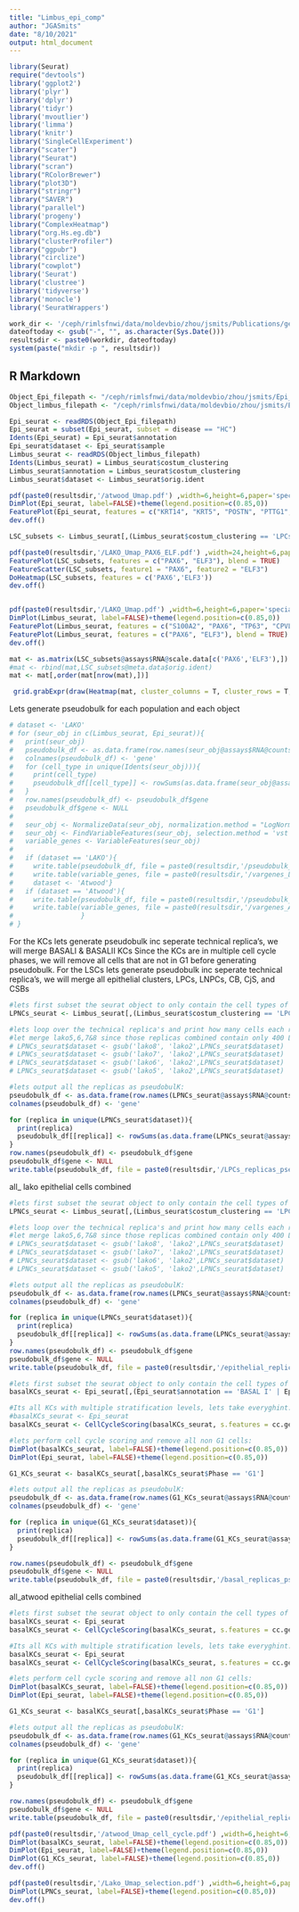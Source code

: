 ```yaml
---
title: "Limbus_epi_comp"
author: "JGASmits"
date: "8/10/2021"
output: html_document
---
```


```r
library(Seurat)
require("devtools")
library('ggplot2')
library('plyr')
library('dplyr')
library('tidyr')
library('mvoutlier')
library('limma')
library('knitr')
library('SingleCellExperiment')
library("scater")
library("Seurat")
library("scran")
library("RColorBrewer")
library("plot3D")
library("stringr")
library("SAVER")
library("parallel")
library('progeny')
library("ComplexHeatmap") 
library("org.Hs.eg.db")
library("clusterProfiler") 
library("ggpubr")
library("circlize")
library("cowplot")
library('Seurat')
library('clustree')
library('tidyverse')
library('monocle')
library('SeuratWrappers')
```

```r
work_dir <- '/ceph/rimlsfnwi/data/moldevbio/zhou/jsmits/Publications/gene-regulatory-networks-in-epidermal-and-corneal-epithelia'
dateoftoday <- gsub("-", "", as.character(Sys.Date()))
resultsdir <- paste0(workdir, dateoftoday)
system(paste("mkdir -p ", resultsdir))

```


## R Markdown

```r
Object_Epi_filepath <- "/ceph/rimlsfnwi/data/moldevbio/zhou/jsmits/Epi_fate_specifiers/scRNAseq/Epidermis_Ward.rds"
Object_limbus_filepath <- "/ceph/rimlsfnwi/data/moldevbio/zhou/jsmits/Epi_fate_specifiers/scRNAseq/lakoRNAannotated.rds"
```

```r
Epi_seurat <- readRDS(Object_Epi_filepath)
Epi_seurat = subset(Epi_seurat, subset = disease == "HC")
Idents(Epi_seurat) = Epi_seurat$annotation
Epi_seurat$dataset <- Epi_seurat$sample
Limbus_seurat <- readRDS(Object_limbus_filepath)
Idents(Limbus_seurat) = Limbus_seurat$costum_clustering
Limbus_seurat$annotation = Limbus_seurat$costum_clustering
Limbus_seurat$dataset <- Limbus_seurat$orig.ident
```

```r
pdf(paste0(resultsdir,'/atwood_Umap.pdf') ,width=6,height=6,paper='special')
DimPlot(Epi_seurat, label=FALSE)+theme(legend.position=c(0.85,0))
FeaturePlot(Epi_seurat, features = c("KRT14", "KRT5", "POSTN", "PTTG1",'FLG'))
dev.off()

LSC_subsets <- Limbus_seurat[,(Limbus_seurat$costum_clustering == 'LPCs')]

pdf(paste0(resultsdir,'/LAKO_Umap_PAX6_ELF.pdf') ,width=24,height=6,paper='special')
FeaturePlot(LSC_subsets, features = c("PAX6", "ELF3"), blend = TRUE)
FeatureScatter(LSC_subsets, feature1 = "PAX6", feature2 = "ELF3")
DoHeatmap(LSC_subsets, features = c('PAX6','ELF3')) 
dev.off()


pdf(paste0(resultsdir,'/LAKO_Umap.pdf') ,width=6,height=6,paper='special')
DimPlot(Limbus_seurat, label=FALSE)+theme(legend.position=c(0.85,0))
FeaturePlot(Limbus_seurat, features = c("S100A2", "PAX6", "TP63", "CPVL"))
FeaturePlot(Limbus_seurat, features = c("PAX6", "ELF3"), blend = TRUE)
dev.off()
```
```r
mat <- as.matrix(LSC_subsets@assays$RNA@scale.data[c('PAX6','ELF3'),])
#mat <- rbind(mat,LSC_subsets@meta.data$orig.ident)
mat <- mat[,order(mat[nrow(mat),])]

 grid.grabExpr(draw(Heatmap(mat, cluster_columns = T, cluster_rows = T,show_row_names = F,show_column_names = F)))

```

Lets generate pseudobulk for each population and each object
```r
# dataset <- 'LAKO'
# for (seur_obj in c(Limbus_seurat, Epi_seurat)){
#   print(seur_obj)
#   pseudobulk_df <- as.data.frame(row.names(seur_obj@assays$RNA@counts))
#   colnames(pseudobulk_df) <- 'gene'
#   for (cell_type in unique(Idents(seur_obj))){
#     print(cell_type)
#     pseudobulk_df[[cell_type]] <- rowSums(as.data.frame(seur_obj@assays$RNA@counts)[Idents(seur_obj)== cell_type])
#   }
#   row.names(pseudobulk_df) <- pseudobulk_df$gene
#   pseudobulk_df$gene <- NULL
#   
#   seur_obj <- NormalizeData(seur_obj, normalization.method = "LogNormalize", scale.factor = 10000)
#   seur_obj <- FindVariableFeatures(seur_obj, selection.method = 'vst', nfeatures = 5000)
#   variable_genes <- VariableFeatures(seur_obj)
#   
#   if (dataset == 'LAKO'){
#     write.table(pseudobulk_df, file = paste0(resultsdir,'/pseudobulk_Lako.tsv'), sep = '\t')
#     write.table(variable_genes, file = paste0(resultsdir,'/vargenes_Lako.tsv'), sep = '\t',row.names = F)
#     dataset <- 'Atwood'}
#   if (dataset == 'Atwood'){
#     write.table(pseudobulk_df, file = paste0(resultsdir,'/pseudobulk_Atwood.tsv'), sep = '\t')
#     write.table(variable_genes, file = paste0(resultsdir,'/vargenes_Atwood.tsv'), sep = '\t', row.names = F, col.names = F)
#                 }
# }
```

For the KCs lets generate pseudobulk inc seperate technical replica's, we will merge BASALI & BASALII KCs
Since the KCs are in multiple cell cycle phases, we will remove all cells that are not in G1 before generating pseudobulk.
For the LSCs lets generate pseudobulk inc seperate technical replica's, we will merge all epithelial clusters, LPCs, LNPCs, CB, CjS, and CSBs

```r
#lets first subset the seurat object to only contain the cell types of interests:
LPNCs_seurat <- Limbus_seurat[,(Limbus_seurat$costum_clustering == 'LPCs')]

#lets loop over the technical replica's and print how many cells each replica has
#let merge lako5,6,7&8 since those replicas combined contain only 400 LSCs cells#
# LPNCs_seurat$dataset <- gsub('lako8', 'lako2',LPNCs_seurat$dataset)
# LPNCs_seurat$dataset <- gsub('lako7', 'lako2',LPNCs_seurat$dataset)
# LPNCs_seurat$dataset <- gsub('lako6', 'lako2',LPNCs_seurat$dataset)
# LPNCs_seurat$dataset <- gsub('lako5', 'lako2',LPNCs_seurat$dataset)

#lets output all the replicas as pseudobulK:
pseudobulk_df <- as.data.frame(row.names(LPNCs_seurat@assays$RNA@counts))
colnames(pseudobulk_df) <- 'gene'

for (replica in unique(LPNCs_seurat$dataset)){
  print(replica)
  pseudobulk_df[[replica]] <- rowSums(as.data.frame(LPNCs_seurat@assays$RNA@counts)[LPNCs_seurat$dataset== replica])
}
row.names(pseudobulk_df) <- pseudobulk_df$gene
pseudobulk_df$gene <- NULL
write.table(pseudobulk_df, file = paste0(resultsdir,'/LPCs_replicas_pseudobulk_Lako.tsv'), sep = '\t')
```
all_ lako epithelial cells combined
```r
#lets first subset the seurat object to only contain the cell types of interests:
LPNCs_seurat <- Limbus_seurat[,(Limbus_seurat$costum_clustering == 'LPCs' | Limbus_seurat$costum_clustering == 'LNPCs' | Limbus_seurat$costum_clustering == 'CB'|Limbus_seurat$costum_clustering == 'CjS'|Limbus_seurat$costum_clustering == 'CSB')]

#lets loop over the technical replica's and print how many cells each replica has
#let merge lako5,6,7&8 since those replicas combined contain only 400 LSCs cells
# LPNCs_seurat$dataset <- gsub('lako8', 'lako2',LPNCs_seurat$dataset)
# LPNCs_seurat$dataset <- gsub('lako7', 'lako2',LPNCs_seurat$dataset)
# LPNCs_seurat$dataset <- gsub('lako6', 'lako2',LPNCs_seurat$dataset)
# LPNCs_seurat$dataset <- gsub('lako5', 'lako2',LPNCs_seurat$dataset)

#lets output all the replicas as pseudobulK:
pseudobulk_df <- as.data.frame(row.names(LPNCs_seurat@assays$RNA@counts))
colnames(pseudobulk_df) <- 'gene'

for (replica in unique(LPNCs_seurat$dataset)){
  print(replica)
  pseudobulk_df[[replica]] <- rowSums(as.data.frame(LPNCs_seurat@assays$RNA@counts)[LPNCs_seurat$dataset== replica])
}
row.names(pseudobulk_df) <- pseudobulk_df$gene
pseudobulk_df$gene <- NULL
write.table(pseudobulk_df, file = paste0(resultsdir,'/epithelial_replicas_pseudobulk_Lako.tsv'), sep = '\t')
```


```r
#lets first subset the seurat object to only contain the cell types of interests:
basalKCs_seurat <- Epi_seurat[,(Epi_seurat$annotation == 'BASAL I' | Epi_seurat$annotation == 'BASAL II' | Epi_seurat$annotation == 'BASAL III' )]

#Its all KCs with multiple stratification levels, lets take everyghint:
#basalKCs_seurat <- Epi_seurat
basalKCs_seurat <- CellCycleScoring(basalKCs_seurat, s.features = cc.genes.updated.2019$s.genes, g2m.features = cc.genes.updated.2019$g2m.genes, set.ident = TRUE)

#lets perform cell cycle scoring and remove all non G1 cells:
DimPlot(basalKCs_seurat, label=FALSE)+theme(legend.position=c(0.85,0))
DimPlot(Epi_seurat, label=FALSE)+theme(legend.position=c(0.85,0))

G1_KCs_seurat <- basalKCs_seurat[,basalKCs_seurat$Phase == 'G1']

#lets output all the replicas as pseudobulK:
pseudobulk_df <- as.data.frame(row.names(G1_KCs_seurat@assays$RNA@counts))
colnames(pseudobulk_df) <- 'gene'

for (replica in unique(G1_KCs_seurat$dataset)){
  print(replica)
  pseudobulk_df[[replica]] <- rowSums(as.data.frame(G1_KCs_seurat@assays$RNA@counts)[G1_KCs_seurat$dataset== replica])
}

row.names(pseudobulk_df) <- pseudobulk_df$gene
pseudobulk_df$gene <- NULL
write.table(pseudobulk_df, file = paste0(resultsdir,'/basal_replicas_pseudobulk_Atwood.tsv'), sep = '\t')
```
all_atwood epithelial cells combined

```r
#lets first subset the seurat object to only contain the cell types of interests:
basalKCs_seurat <- Epi_seurat
basalKCs_seurat <- CellCycleScoring(basalKCs_seurat, s.features = cc.genes.updated.2019$s.genes, g2m.features = cc.genes.updated.2019$g2m.genes, set.ident = TRUE)

#Its all KCs with multiple stratification levels, lets take everyghint:
basalKCs_seurat <- Epi_seurat
basalKCs_seurat <- CellCycleScoring(basalKCs_seurat, s.features = cc.genes.updated.2019$s.genes, g2m.features = cc.genes.updated.2019$g2m.genes, set.ident = TRUE)

#lets perform cell cycle scoring and remove all non G1 cells:
DimPlot(basalKCs_seurat, label=FALSE)+theme(legend.position=c(0.85,0))
DimPlot(Epi_seurat, label=FALSE)+theme(legend.position=c(0.85,0))

G1_KCs_seurat <- basalKCs_seurat[,basalKCs_seurat$Phase == 'G1']

#lets output all the replicas as pseudobulK:
pseudobulk_df <- as.data.frame(row.names(G1_KCs_seurat@assays$RNA@counts))
colnames(pseudobulk_df) <- 'gene'

for (replica in unique(G1_KCs_seurat$dataset)){
  print(replica)
  pseudobulk_df[[replica]] <- rowSums(as.data.frame(G1_KCs_seurat@assays$RNA@counts)[G1_KCs_seurat$dataset== replica])
}

row.names(pseudobulk_df) <- pseudobulk_df$gene
pseudobulk_df$gene <- NULL
write.table(pseudobulk_df, file = paste0(resultsdir,'/epithelial_replicas_pseudobulk_Atwood.tsv'), sep = '\t')
```



```r

pdf(paste0(resultsdir,'/atwood_Umap_cell_cycle.pdf') ,width=6,height=6,paper='special')
DimPlot(basalKCs_seurat, label=FALSE)+theme(legend.position=c(0.85,0))
DimPlot(Epi_seurat, label=FALSE)+theme(legend.position=c(0.85,0))
DimPlot(G1_KCs_seurat, label=FALSE)+theme(legend.position=c(0.85,0))
dev.off()

pdf(paste0(resultsdir,'/Lako_Umap_selection.pdf') ,width=6,height=6,paper='special')
DimPlot(LPNCs_seurat, label=FALSE)+theme(legend.position=c(0.85,0))
dev.off()
```


